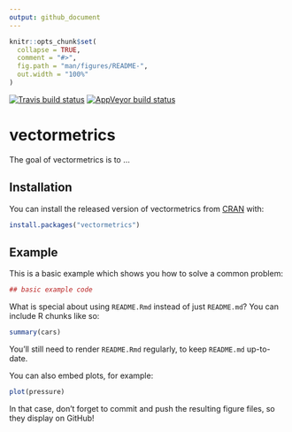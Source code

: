 ```yaml
---
output: github_document
---
```


<!-- README.md is generated from README.Rmd. Please edit that file -->

```r
knitr::opts_chunk$set(
  collapse = TRUE,
  comment = "#>",
  fig.path = "man/figures/README-",
  out.width = "100%"
)
```
[![Travis build status](https://travis-ci.org/marcosci/vectormetrics.svg?branch=master)](https://travis-ci.org/marcosci/vectormetrics)
[![AppVeyor build status](https://ci.appveyor.com/api/projects/status/github/marcosci/vectormetrics?branch=master&svg=true)](https://ci.appveyor.com/project/marcosci/vectormetrics)

# vectormetrics

The goal of vectormetrics is to ...

## Installation

You can install the released version of vectormetrics from [CRAN](https://CRAN.R-project.org) with:

``` r
install.packages("vectormetrics")
```

## Example

This is a basic example which shows you how to solve a common problem:

```r
## basic example code
```

What is special about using `README.Rmd` instead of just `README.md`? You can include R chunks like so:

```r
summary(cars)
```

You'll still need to render `README.Rmd` regularly, to keep `README.md` up-to-date.

You can also embed plots, for example:

```r
plot(pressure)
```

In that case, don't forget to commit and push the resulting figure files, so they display on GitHub!

